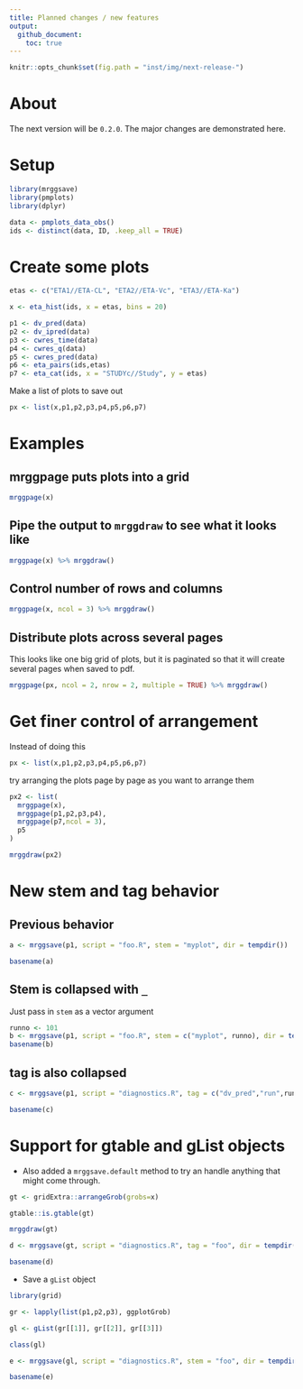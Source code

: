 ```yaml
---
title: Planned changes / new features 
output: 
  github_document:
    toc: true
---
```

```r
knitr::opts_chunk$set(fig.path = "inst/img/next-release-")
```

# About
The next version will be `0.2.0`. The major changes are 
demonstrated here.

# Setup
```r
library(mrggsave)
library(pmplots)
library(dplyr)

data <- pmplots_data_obs()
ids <- distinct(data, ID, .keep_all = TRUE)
```


# Create some plots
```r
etas <- c("ETA1//ETA-CL", "ETA2//ETA-Vc", "ETA3//ETA-Ka")

x <- eta_hist(ids, x = etas, bins = 20)

p1 <- dv_pred(data)
p2 <- dv_ipred(data)
p3 <- cwres_time(data)
p4 <- cwres_q(data)
p5 <- cwres_pred(data)
p6 <- eta_pairs(ids,etas)
p7 <- eta_cat(ids, x = "STUDYc//Study", y = etas)
```

Make a list of plots to save out

```r
px <- list(x,p1,p2,p3,p4,p5,p6,p7)
```

# Examples

## mrggpage puts plots into a grid
```r
mrggpage(x) 
```

## Pipe the output to `mrggdraw` to see what it looks like
```r
mrggpage(x) %>% mrggdraw()
```

## Control number of rows and columns

```r
mrggpage(x, ncol = 3) %>% mrggdraw()
```

## Distribute plots across several pages

This looks like one big grid of plots, but it is paginated 
so that it will create several pages when saved to pdf.

```r
mrggpage(px, ncol = 2, nrow = 2, multiple = TRUE) %>% mrggdraw()
```

# Get finer control of arrangement

Instead of doing this
```r
px <- list(x,p1,p2,p3,p4,p5,p6,p7)
```

try arranging the plots page by page as you want to arrange them

```r

px2 <- list(
  mrggpage(x),
  mrggpage(p1,p2,p3,p4),
  mrggpage(p7,ncol = 3),
  p5
)

mrggdraw(px2)
```


# New stem and tag behavior

## Previous behavior

```r
a <- mrggsave(p1, script = "foo.R", stem = "myplot", dir = tempdir())

basename(a)
```

## Stem is collapsed with `_`

Just pass in `stem` as a vector argument

```r
runno <- 101
b <- mrggsave(p1, script = "foo.R", stem = c("myplot", runno), dir = tempdir())
basename(b)

```


## tag is also collapsed
```r
c <- mrggsave(p1, script = "diagnostics.R", tag = c("dv_pred","run",runno), dir = tempdir())

basename(c)
```

# Support for gtable and gList objects

- Also added a `mrggsave.default` method to try an handle 
anything that might come through. 

```r
gt <- gridExtra::arrangeGrob(grobs=x)

gtable::is.gtable(gt)

mrggdraw(gt)

d <- mrggsave(gt, script = "diagnostics.R", tag = "foo", dir = tempdir())

basename(d)
```

- Save a `gList` object

```r
library(grid)

gr <- lapply(list(p1,p2,p3), ggplotGrob)

gl <- gList(gr[[1]], gr[[2]], gr[[3]])

class(gl)

e <- mrggsave(gl, script = "diagnostics.R", stem = "foo", dir = tempdir())

basename(e)
```

